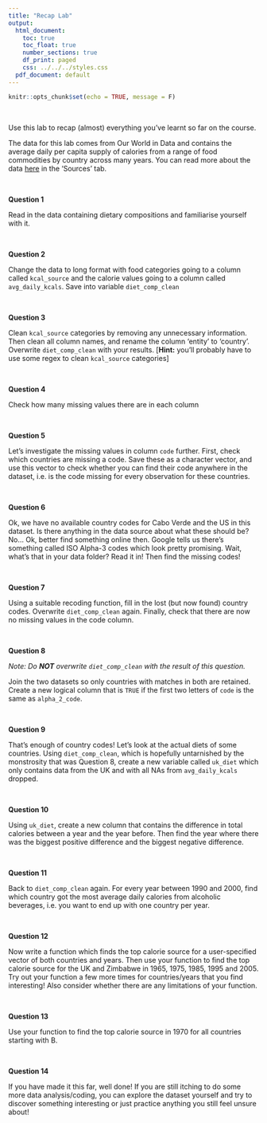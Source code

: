 ```yaml
---
title: "Recap Lab"
output:
  html_document:
    toc: true
    toc_float: true
    number_sections: true
    df_print: paged
    css: ../../../styles.css
  pdf_document: default
---
```


```r
knitr::opts_chunk$set(echo = TRUE, message = F)
```

<br>

Use this lab to recap (almost) everything you've learnt so far on the course.
 
The data for this lab comes from Our World in Data and contains the average daily per capita supply of calories from a range of food commodities by country across many years. You can read more about the data [here](https://ourworldindata.org/grapher/dietary-composition-by-country) in the 'Sources' tab.

<br>

**Question 1**

Read in the data containing dietary compositions and familiarise yourself with it.

<br>

**Question 2**

Change the data to long format with food categories going to a column called `kcal_source` and the calorie values going to a column called `avg_daily_kcals`. Save into variable `diet_comp_clean`

<br>

**Question 3**

Clean `kcal_source` categories by removing any unnecessary information. Then clean all column names, and rename the column 'entity' to 'country'. Overwrite `diet_comp_clean` with your results. [**Hint:** you'll probably have to use some regex to clean `kcal_source` categories]

<br>

**Question 4**

Check how many missing values there are in each column

<br>

**Question 5**

Let's investigate the missing values in column `code` further. First, check which countries are missing a code. Save these as a character vector, and use this vector to check whether you can find their code anywhere in the dataset, i.e. is the code missing for every observation for these countries.

<br>

**Question 6**

Ok, we have no available country codes for Cabo Verde and the US in this dataset. Is there anything in the data source about what these should be? No... Ok, better find something online then. Google tells us there's something called ISO Alpha-3 codes which look pretty promising. Wait, what's that in your data folder? Read it in! Then find the missing codes!

<br>

**Question 7**

Using a suitable recoding function, fill in the lost (but now found) country codes. Overwrite `diet_comp_clean` again. Finally, check that there are now no missing values in the code column.

<br>

**Question 8**

_Note: Do **NOT** overwrite `diet_comp_clean` with the result of this question._ 

Join the two datasets so only countries with matches in both are retained. Create a new logical column that is `TRUE` if the first two letters of `code` is the same as `alpha_2_code`.

<br>

**Question 9**

That's enough of country codes! Let's look at the actual diets of some countries. Using `diet_comp_clean`, which is hopefully untarnished by the monstrosity that was Question 8, create a new variable called `uk_diet` which only contains data from the UK and with all NAs from `avg_daily_kcals` dropped.

<br>

**Question 10**

Using `uk_diet`, create a new column that contains the difference in total calories between a year and the year before. Then find the year where there was the biggest positive difference and the biggest negative difference.


<br>

**Question 11**

Back to `diet_comp_clean` again. For every year between 1990 and 2000, find which country got the most average daily calories from alcoholic beverages, i.e. you want to end up with one country per year.

<br>

**Question 12**

Now write a function which finds the top calorie source for a user-specified vector of both countries and years. Then use your function to find the top calorie source for the UK and Zimbabwe in 1965, 1975, 1985, 1995 and 2005. Try out your function a few more times for countries/years that you find interesting! Also consider whether there are any limitations of your function.

<br>

**Question 13**

Use your function to find the top calorie source in 1970 for all countries starting with B.

<br>

**Question 14**

If you have made it this far, well done! If you are still itching to do some more data analysis/coding, you can explore the dataset yourself and try to discover something interesting or just practice anything you still feel unsure about!
